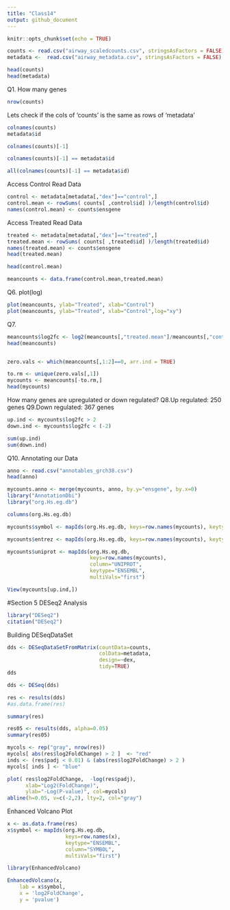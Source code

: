 ```yaml
---
title: "Class14"
output: github_document
---
```


```r
knitr::opts_chunk$set(echo = TRUE)
```

```r
counts <- read.csv("airway_scaledcounts.csv", stringsAsFactors = FALSE)
metadata <-  read.csv("airway_metadata.csv", stringsAsFactors = FALSE)
```

```r
head(counts)
head(metadata)
```

Q1. How many genes

```r
nrow(counts)
```

Lets check if the cols of 'counts' is the same as rows of 'metadata'


```r
colnames(counts)
metadata$id

colnames(counts)[-1]

colnames(counts)[-1] == metadata$id

all(colnames(counts)[-1] == metadata$id)


```


Access Control Read Data
```r
control <- metadata[metadata[,"dex"]=="control",]
control.mean <- rowSums( counts[ ,control$id] )/length(control$id) 
names(control.mean) <- counts$ensgene
```

Access Treated Read Data
```r
treated <- metadata[metadata[,"dex"]=="treated",]
treated.mean <- rowSums( counts[ ,treated$id] )/length(treated$id) 
names(treated.mean) <- counts$ensgene
head(treated.mean)
```


```r
head(control.mean)
```

```r
meancounts <- data.frame(control.mean,treated.mean)
```


Q6. plot(log)
```r
plot(meancounts, ylab="Treated", xlab="Control")
plot(meancounts, ylab="Treated", xlab="Control",log="xy")
```



Q7.
```r
meancounts$log2fc <- log2(meancounts[,"treated.mean"]/meancounts[,"control.mean"])
head(meancounts)


zero.vals <- which(meancounts[,1:2]==0, arr.ind = TRUE)

to.rm <- unique(zero.vals[,1])
mycounts <- meancounts[-to.rm,]
head(mycounts)

```
How many genes are upregulated or down regulated?
Q8.Up regulated: 250 genes
Q9.Down regulated: 367 genes
```r
up.ind <- mycounts$log2fc > 2
down.ind <- mycounts$log2fc < (-2)

sum(up.ind)
sum(down.ind)

```


Q10. Annotating our Data
```r
anno <- read.csv("annotables_grch38.csv")
head(anno)
```

```r
mycounts.anno <- merge(mycounts, anno, by.y="ensgene", by.x=0)
library("AnnotationDbi")
library("org.Hs.eg.db")
```

```r
columns(org.Hs.eg.db)
```

```r
mycounts$symbol <- mapIds(org.Hs.eg.db, keys=row.names(mycounts), keytype="ENSEMBL", column="SYMBOL", multiVals="first")
```

```r
mycounts$entrez <- mapIds(org.Hs.eg.db, keys=row.names(mycounts), keytype="ENSEMBL", column="ENTREZID", multiVals="first")
```
```r
mycounts$uniprot <- mapIds(org.Hs.eg.db,
                           keys=row.names(mycounts),
                           column="UNIPROT",
                           keytype="ENSEMBL",
                           multiVals="first")

View(mycounts[up.ind,])


```

#Section 5 DESeq2 Analysis


```r
library("DESeq2")
citation("DESeq2")
```

Building DESeqDataSet

```r
dds <- DESeqDataSetFromMatrix(countData=counts, 
                              colData=metadata, 
                              design=~dex, 
                              tidy=TRUE)
dds
```

```r
dds <- DESeq(dds)

```

```r
res <- results(dds)
#as.data.frame(res)
```

```r
summary(res)

```



```r
res05 <- results(dds, alpha=0.05)
summary(res05)
```

```r
mycols <- rep("gray", nrow(res))
mycols[ abs(res$log2FoldChange) > 2 ]  <- "red" 
inds <- (res$padj < 0.01) & (abs(res$log2FoldChange) > 2 )
mycols[ inds ] <- "blue"

plot( res$log2FoldChange,  -log(res$padj), 
      xlab="Log2(FoldChange)",
      ylab="-Log(P-value)", col=mycols)
abline(h=0.05, v=c(-2,2), lty=2, col="gray")


```

Enhanced Volcano Plot

```r
x <- as.data.frame(res)
x$symbol <- mapIds(org.Hs.eg.db, 
                   keys=row.names(x),
                   keytype="ENSEMBL",
                   column="SYMBOL",
                   multiVals="first")
```

```r
library(EnhancedVolcano)
```


```r
EnhancedVolcano(x,
    lab = x$symbol,
    x = 'log2FoldChange',
    y = 'pvalue')
```





